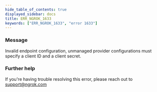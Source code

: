 ```yaml
---
hide_table_of_contents: true
displayed_sidebar: docs
title: ERR_NGROK_1633
keywords: ["ERR_NGROK_1633", "error 1633"]
---
```


### Message

Invalid endpoint configuration, unmanaged provider configurations must specify a client ID and a client secret.

### Further help

If you're having trouble resolving this error, please reach out to [support@ngrok.com](mailto:support@ngrok.com?subject=Help%20with%20ERR_NGROK_1633)
